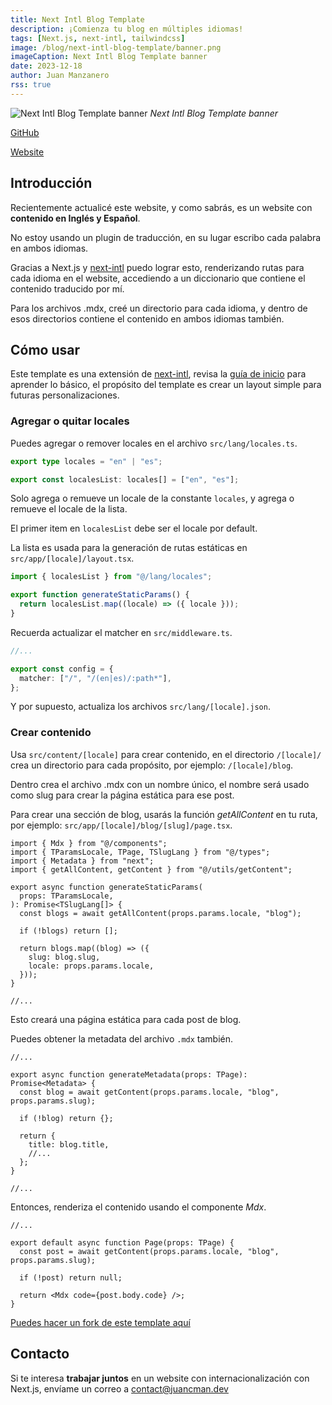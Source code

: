 ```yaml
---
title: Next Intl Blog Template
description: ¡Comienza tu blog en múltiples idiomas!
tags: [Next.js, next-intl, tailwindcss]
image: /blog/next-intl-blog-template/banner.png
imageCaption: Next Intl Blog Template banner
date: 2023-12-18
author: Juan Manzanero
rss: true
---
```


![Next Intl Blog Template banner](@/assets/blog/next-intl-blog-template/banner.png)
_Next Intl Blog Template banner_

[GitHub](https://github.com/juancmandev/next-intl-blog-template)

[Website](https://next-intl-blog-template.vercel.app/en)

## Introducción

Recientemente actualicé este website, y como sabrás, es un website con **contenido en Inglés y Español**.

No estoy usando un plugin de traducción, en su lugar escribo cada palabra en ambos idiomas.

Gracias a Next.js y [next-intl](https://next-intl-docs.vercel.app/) puedo lograr esto, renderizando rutas para cada idioma en el website, accediendo a un diccionario que contiene el contenido traducido por mí.

Para los archivos .mdx, creé un directorio para cada idioma, y dentro de esos directorios contiene el contenido en ambos idiomas también.

## Cómo usar

Este template es una extensión de [next-intl](https://next-intl-docs.vercel.app/), revisa la [guía de inicio](https://next-intl-docs.vercel.app/docs/getting-started) para aprender lo básico, el propósito del template es crear un layout simple para futuras personalizaciones.

### Agregar o quitar locales

Puedes agregar o remover locales en el archivo `src/lang/locales.ts`.

```ts title="src/lang/locales.ts"
export type locales = "en" | "es";

export const localesList: locales[] = ["en", "es"];
```

Solo agrega o remueve un locale de la constante `locales`, y agrega o remueve el locale de la lista.

El primer item en `localesList` debe ser el locale por default.

La lista es usada para la generación de rutas estáticas en
`src/app/[locale]/layout.tsx`.

```ts title="src/app/[locale]/layout.tsx"
import { localesList } from "@/lang/locales";

export function generateStaticParams() {
  return localesList.map((locale) => ({ locale }));
}
```

Recuerda actualizar el matcher en `src/middleware.ts`.

```ts title="src/middleware.ts"
//...

export const config = {
  matcher: ["/", "/(en|es)/:path*"],
};
```

Y por supuesto, actualiza los archivos `src/lang/[locale].json`.

### Crear contenido

Usa `src/content/[locale]` para crear contenido, en el directorio `/[locale]/` crea un directorio para cada propósito, por ejemplo: `/[locale]/blog`.

Dentro crea el archivo .mdx con un nombre único, el nombre será usado como slug para crear la página estática para ese post.

Para crear una sección de blog, usarás la función _getAllContent_ en tu ruta, por ejemplo: `src/app/[locale]/blog/[slug]/page.tsx`.

```tsx title="src/app/[locale]/blog/[slug]/page.tsx"
import { Mdx } from "@/components";
import { TParamsLocale, TPage, TSlugLang } from "@/types";
import { Metadata } from "next";
import { getAllContent, getContent } from "@/utils/getContent";

export async function generateStaticParams(
  props: TParamsLocale,
): Promise<TSlugLang[]> {
  const blogs = await getAllContent(props.params.locale, "blog");

  if (!blogs) return [];

  return blogs.map((blog) => ({
    slug: blog.slug,
    locale: props.params.locale,
  }));
}

//...
```

Esto creará una página estática para cada post de blog.

Puedes obtener la metadata del archivo `.mdx` también.

```tsx title="src/app/[locale]/blog/[slug]/page.tsx"
//...

export async function generateMetadata(props: TPage): Promise<Metadata> {
  const blog = await getContent(props.params.locale, "blog", props.params.slug);

  if (!blog) return {};

  return {
    title: blog.title,
    //...
  };
}

//...
```

Entonces, renderiza el contenido usando el componente _Mdx_.

```tsx title="src/app/[locale]/blog/[slug]/page.tsx"
//...

export default async function Page(props: TPage) {
  const post = await getContent(props.params.locale, "blog", props.params.slug);

  if (!post) return null;

  return <Mdx code={post.body.code} />;
}
```

[Puedes hacer un fork de este template aquí](https://github.com/juancmandev/next-intl-blog-template)

## Contacto

Si te interesa **trabajar juntos** en un website con internacionalización con Next.js, envíame un correo a [contact@juancman.dev](mailto:contact@juancman.dev)
